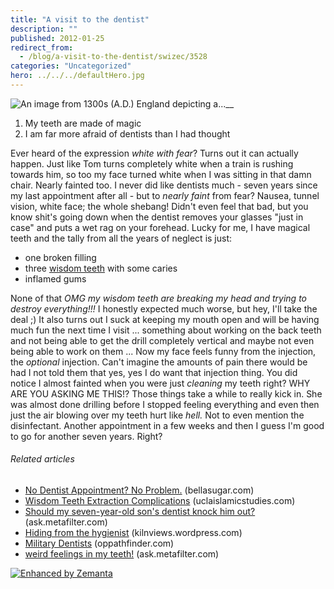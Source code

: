 ```yaml
---
title: "A visit to the dentist"
description: ""
published: 2012-01-25
redirect_from:
  - /blog/a-visit-to-the-dentist/swizec/3528
categories: "Uncategorized"
hero: ../../../defaultHero.jpg
---
```


![]()![]()![An image from 1300s (A.D.) England depicting a...](http://swizec.com/blog/wp-content/uploads/2012/01/300px-Medieval_dentistry3.jpg "An image from 1300s (A.D.) England depicting a...")\_\_

1.  My teeth are made of magic
2.  I am far more afraid of dentists than I had thought

Ever heard of the expression _white with fear_? Turns out it can actually happen. Just like Tom turns completely white when a train is rushing towards him, so too my face turned white when I was sitting in that damn chair. Nearly fainted too. I never did like dentists much - seven years since my last appointment after all - but to _nearly faint_ from fear? Nausea, tunnel vision, white face; the whole shebang! Didn't even feel that bad, but you know shit's going down when the dentist removes your glasses "just in case" and puts a wet rag on your forehead. Lucky for me, I have magical teeth and the tally from all the years of neglect is just:

- one broken filling
- three [wisdom teeth](http://en.wikipedia.org/wiki/Wisdom_tooth "Wisdom tooth") with some caries
- inflamed gums

None of that _OMG my wisdom teeth are breaking my head and trying to destroy everything!!!_ I honestly expected much worse, but hey, I'll take the deal ;) It also turns out I suck at keeping my mouth open and will be having much fun the next time I visit ... something about working on the back teeth and not being able to get the drill completely vertical and maybe not even being able to work on them ... Now my face feels funny from the injection, the _optional_ injection. Can't imagine the amounts of pain there would be had I not told them that yes, yes I do want that injection thing. You did notice I almost fainted when you were just _cleaning_ my teeth right? WHY ARE YOU ASKING ME THIS!? Those things take a while to really kick in. She was almost done drilling before I stopped feeling everything and even then just the air blowing over my teeth hurt like _hell._ Not to even mention the disinfectant. Another appointment in a few weeks and then I guess I'm good to go for another seven years. Right?

###### Related articles

- [No Dentist Appointment? No Problem.](http://www.bellasugar.com/Crest-Weekly-Intensive-Cleaning-Toothpaste-Review-2627319) (bellasugar.com)
- [Wisdom Teeth Extraction Complications](http://uclaislamicstudies.com/2012/01/17/wisdom-teeth-extraction-complications/) (uclaislamicstudies.com)
- [Should my seven-year-old son's dentist knock him out?](http://ask.metafilter.com/204770/Should-my-sevenyearold-sons-dentist-knock-him-out) (ask.metafilter.com)
- [Hiding from the hygienist](https://kilnviews.wordpress.com/2012/01/24/hiding-from-the-hygienist/) (kilnviews.wordpress.com)
- [Military Dentists](http://oppathfinder.com/2012/01/18/military-dentists/) (oppathfinder.com)
- [weird feelings in my teeth!](http://ask.metafilter.com/205838/weird-feelings-in-my-teeth) (ask.metafilter.com)

[![Enhanced by Zemanta](http://img.zemanta.com/zemified_e.png?x-id=37822309-8d88-4a79-bbd3-f8614d613f94)](http://www.zemanta.com/ "Enhanced by Zemanta")
